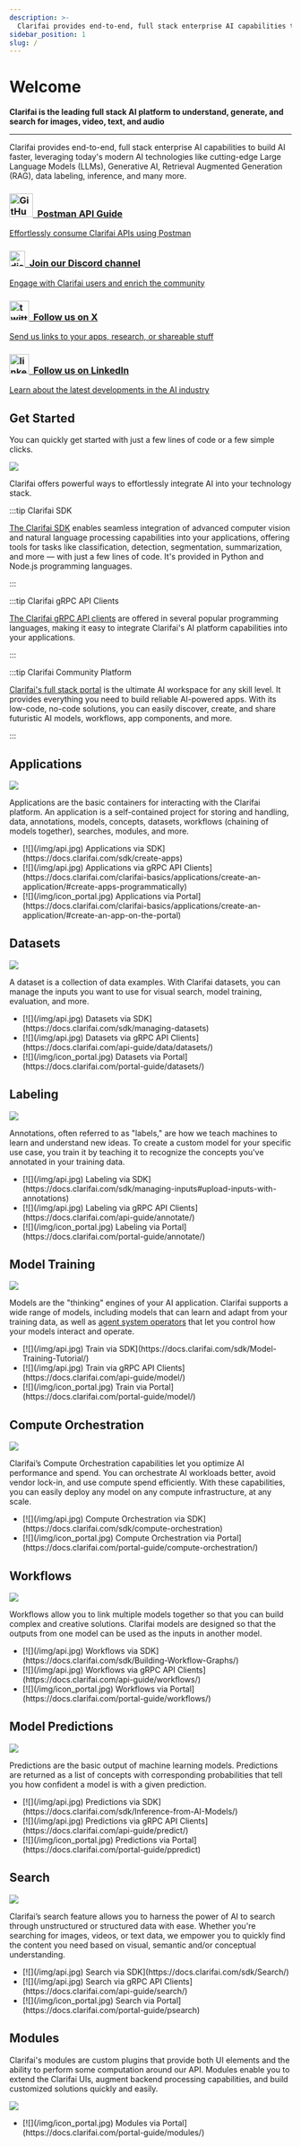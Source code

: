 ```yaml
---
description: >-
  Clarifai provides end-to-end, full stack enterprise AI capabilities to build AI faster, leveraging today's modern AI technologies like cutting-edge Large Language Models (LLMs), Generative AI, Retrieval Augmented Generation (RAG), data labeling, inference, and many more.
sidebar_position: 1
slug: /
---
```

# Welcome

<head>  
  <meta name="google-site-verification" content="KOB12UhhFU3dC5xrifk5b20EeiCVWjmElZfZynpITtg" />
</head>

**Clarifai is the leading full stack AI platform to understand, generate, and search for images, video, text, and audio**
<hr />

Clarifai provides end-to-end, full stack enterprise AI capabilities to build AI faster, leveraging today's modern AI technologies like cutting-edge Large Language Models (LLMs), Generative AI, Retrieval Augmented Generation (RAG), data labeling, inference, and many more.

<!--This section mostly uses built-in Docusaurus styles inspired by https://docusaurus.io/docs/sidebar/items#generated-index-page  -->

<main className="margin-top--lg">
   <div className="row">      
      <article className="col col--6">
         <a href="https://documenter.getpostman.com/view/30622694/2s9YkuZdro" target="_blank" style={{"display":"block","WebkitTextDecoration":"none","textDecoration":"none","color":"var(--ifm-heading-color)"}}>
         <div className="card margin-bottom--lg padding--lg cardContainer_w8bb cardContainerLink_AhGd" style={{height:"auto", "color":"var(--ifm-heading-color)"}}>
            <h3 className="inline-flex"><img src="/img/postman.png" alt="GitHub-Mark" width="42px" />&nbsp; Postman API Guide</h3>
            <p>Effortlessly consume Clarifai APIs using Postman</p>            
         </div>
         </a>
      </article>   
      <article className="col col--6">
         <a href="https://discord.gg/WgUvPK4pVD" target="_blank" style={{"display":"block","WebkitTextDecoration":"none","textDecoration":"none","color":"var(--ifm-heading-color)"}}>
         <div className="card margin-bottom--lg padding--lg cardContainer_w8bb cardContainerLink_AhGd" style={{height:"auto", "color":"var(--ifm-heading-color)"}}>
            <h3 className="inline-flex"><img src="/img/discord.png" alt="discord"  width="28px" />&nbsp; Join our Discord channel</h3>
            <p>Engage with Clarifai users and enrich the community</p>            
         </div>
         </a>
      </article>
      <article className="col col--6">
         <a href="https://twitter.com/clarifai" target="_blank" style={{"display":"block","WebkitTextDecoration":"none","textDecoration":"none","color":"var(--ifm-heading-color)"}}>
         <div className="card margin-bottom--lg padding--lg cardContainer_w8bb cardContainerLink_AhGd" style={{height:"auto", "color":"var(--ifm-heading-color)"}}>
            <h3 className="inline-flex"><img src="/img/twitter-x-icon-png.png" alt="twitter-logo" width="35px" />&nbsp; Follow us on X</h3>
            <p>Send us links to your apps, research, or shareable stuff</p>            
         </div>
         </a>
      </article>
      <article className="col col--6">
         <a href="https://www.linkedin.com/company/clarifai/" target="_blank" style={{"display":"block","WebkitTextDecoration":"none","textDecoration":"none","color":"var(--ifm-heading-color)"}}>
         <div className="card margin-bottom--lg padding--lg cardContainer_w8bb cardContainerLink_AhGd" style={{height:"auto", "color":"var(--ifm-heading-color)"}}>
            <h3 className="inline-flex"><img src="https://upload.wikimedia.org/wikipedia/commons/c/ca/LinkedIn_logo_initials.png" alt="linkedIn-logo" width="35px" />&nbsp; Follow us on LinkedIn</h3>
            <p>Learn about the latest developments in the AI industry</p>            
         </div>
         </a>
      </article>
   </div>
</main>



## Get Started 

You can quickly get started with just a few lines of code or a few simple clicks.

![](/img/api_v_portal.jpg)

Clarifai offers powerful ways to effortlessly integrate AI into your technology stack.

:::tip Clarifai SDK

[The Clarifai SDK](https://docs.clarifai.com/sdk/python-installation) enables seamless integration of advanced computer vision and natural language processing capabilities into your applications, offering tools for tasks like classification, detection, segmentation, summarization, and more — with just a few lines of code. It's provided in Python and Node.js programming languages. 

:::

:::tip Clarifai gRPC API Clients

[The Clarifai gRPC API clients](https://docs.clarifai.com/api-guide/api-overview/api-clients/) are offered in several popular programming languages, making it easy to integrate Clarifai's AI platform capabilities into your applications.

:::

:::tip Clarifai Community Platform 

[Clarifai's full stack portal](https://docs.clarifai.com/clarifai-basics/community) is the ultimate AI workspace for any skill level. It provides everything you need to build reliable AI-powered apps. With its low-code, no-code  solutions, you can easily discover, create, and share futuristic AI models, workflows, app components, and more. 


:::

## Applications

![](/img/applications_overview.jpg)

Applications are the basic containers for interacting with the Clarifai platform. An application is a self-contained project for storing and handling, data, annotations, models, concepts, datasets, workflows (chaining of models together), searches, modules, and more.

<ul>
<li>
[![](/img/api.jpg) Applications via SDK](https://docs.clarifai.com/sdk/create-apps) 
</li>
<li>
[![](/img/api.jpg) Applications via gRPC API Clients](https://docs.clarifai.com/clarifai-basics/applications/create-an-application/#create-apps-programmatically) 
</li>
<li>
[![](/img/icon_portal.jpg) Applications via Portal](https://docs.clarifai.com/clarifai-basics/applications/create-an-application/#create-an-app-on-the-portal)
</li>
</ul>

## Datasets

![](/img/datasets.jpg)

A dataset is a collection of data examples. With Clarifai datasets, you can manage the inputs you want to use for visual search, model training, evaluation, and more. 

<ul>
<li>
[![](/img/api.jpg) Datasets via SDK](https://docs.clarifai.com/sdk/managing-datasets) 
</li>
<li>
[![](/img/api.jpg) Datasets via gRPC API Clients](https://docs.clarifai.com/api-guide/data/datasets/) 
</li>
<li>
[![](/img/icon_portal.jpg) Datasets via Portal](https://docs.clarifai.com/portal-guide/datasets/)
</li>
</ul>

## Labeling

![](/img/labeler.jpg)

Annotations, often referred to as "labels," are how we teach machines to learn and understand new ideas. To create a custom model for your specific use case, you train it by teaching it to recognize the concepts you've annotated in your training data.

<ul>
<li>
[![](/img/api.jpg) Labeling via SDK](https://docs.clarifai.com/sdk/managing-inputs#upload-inputs-with-annotations) 
</li>
<li>
[![](/img/api.jpg) Labeling via gRPC API Clients](https://docs.clarifai.com/api-guide/annotate/) 
</li>
<li>
[![](/img/icon_portal.jpg) Labeling via Portal](https://docs.clarifai.com/portal-guide/annotate/)
</li>
</ul>

## Model Training

![](/img/model_mode.jpg)

Models are the "thinking" engines of your AI application. Clarifai supports a wide range of models, including models that can learn and adapt from your training data, as well as [agent system operators](https://docs.clarifai.com/portal-guide/agent-system-operators/) that let you control how your models interact and operate.

<ul>
<li>
[![](/img/api.jpg) Train via SDK](https://docs.clarifai.com/sdk/Model-Training-Tutorial/) 
</li>
<li>
[![](/img/api.jpg) Train via gRPC API Clients](https://docs.clarifai.com/api-guide/model/) 
</li>
<li>
[![](/img/icon_portal.jpg) Train via Portal](https://docs.clarifai.com/portal-guide/model/)
</li>
</ul>

## Compute Orchestration

![](/img/compute-orchestration.jpg)

Clarifai’s Compute Orchestration capabilities let you optimize AI performance and spend. You can orchestrate AI workloads better, avoid vendor lock-in, and use compute spend efficiently. With these capabilities, you can easily deploy any model on any compute infrastructure, at any scale. 

<ul>
<li>
[![](/img/api.jpg) Compute Orchestration via SDK](https://docs.clarifai.com/sdk/compute-orchestration) 
</li>
<li>
[![](/img/icon_portal.jpg) Compute Orchestration via Portal](https://docs.clarifai.com/portal-guide/compute-orchestration/)
</li>
</ul>

## Workflows

![](/img/workflows.jpg)

Workflows allow you to link multiple models together so that you can build complex and creative solutions. Clarifai models are designed so that the outputs from one model can be used as the inputs in another model.

<ul>
<li>
[![](/img/api.jpg) Workflows via SDK](https://docs.clarifai.com/sdk/Building-Workflow-Graphs/) 
</li>
<li>
[![](/img/api.jpg) Workflows via gRPC API Clients](https://docs.clarifai.com/api-guide/workflows/) 
</li>
<li>
[![](/img/icon_portal.jpg) Workflows via Portal](https://docs.clarifai.com/portal-guide/workflows/)
</li>
</ul>

## Model Predictions

![](/img/predictions.jpg)

Predictions are the basic output of machine learning models. Predictions are returned as a list of concepts with corresponding probabilities that tell you how confident a model is with a given prediction.

<ul>
<li>
[![](/img/api.jpg) Predictions via SDK](https://docs.clarifai.com/sdk/Inference-from-AI-Models/) 
</li>
<li>
[![](/img/api.jpg) Predictions via gRPC API Clients](https://docs.clarifai.com/api-guide/predict/) 
</li>
<li>
[![](/img/icon_portal.jpg) Predictions via Portal](https://docs.clarifai.com/portal-guide/ppredict)
</li>
</ul>

## Search

![](/img/search.jpg)

Clarifai’s search feature allows you to harness the power of AI to search through unstructured or structured data with ease. Whether you're searching for images, videos, or text data, we empower you to quickly find the content you need based on visual, semantic and/or conceptual understanding.

<ul>
<li>
[![](/img/api.jpg) Search via SDK](https://docs.clarifai.com/sdk/Search/) 
</li>
<li>
[![](/img/api.jpg) Search via gRPC API Clients](https://docs.clarifai.com/api-guide/search/) 
</li>
<li>
[![](/img/icon_portal.jpg) Search via Portal](https://docs.clarifai.com/portal-guide/psearch)
</li>
</ul>

## Modules

Clarifai's modules are custom plugins that provide both UI elements and the ability to perform some computation around our API. Modules enable you to extend the Clarifai UIs, augment backend processing capabilities, and build customized solutions quickly and easily.

![](/img/others-2/modules.png)

<ul>
<li>
[![](/img/icon_portal.jpg) Modules via Portal](https://docs.clarifai.com/portal-guide/modules/)
</li>
</ul>